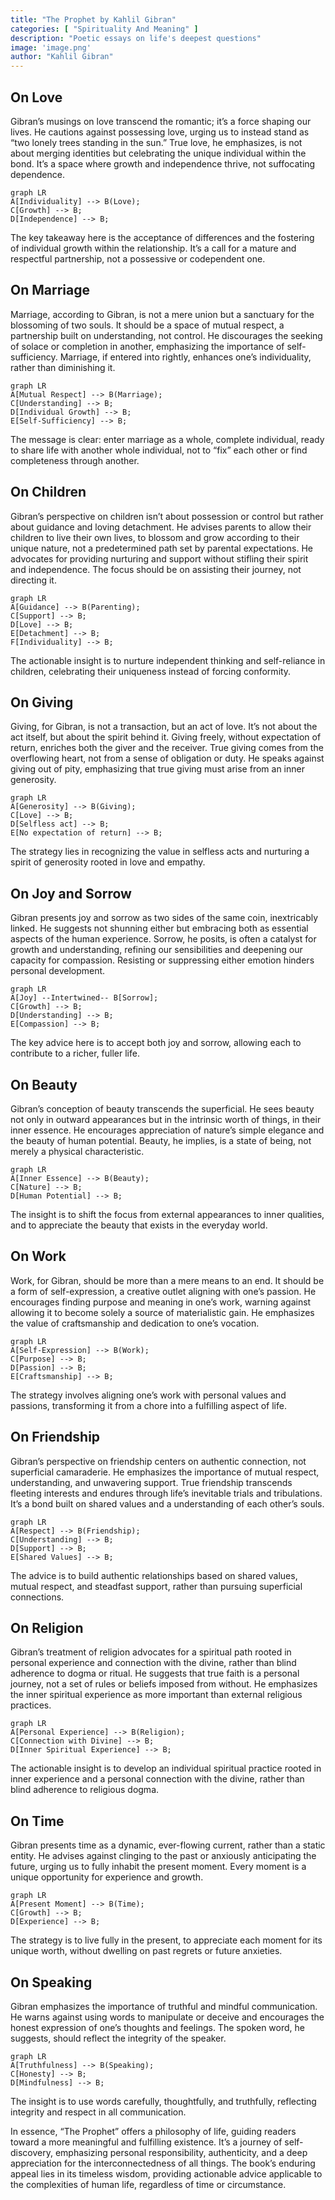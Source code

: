 ```yaml
---
title: "The Prophet by Kahlil Gibran"
categories: [ "Spirituality And Meaning" ]
description: "Poetic essays on life's deepest questions"
image: 'image.png'
author: "Kahlil Gibran"
---
```

## On Love

Gibran's musings on love transcend the romantic; it's a force shaping our lives. He cautions against possessing love, urging us to instead stand as "two lonely trees standing in the sun." True love, he emphasizes, is not about merging identities but celebrating the unique individual within the bond. It's a space where growth and independence thrive, not suffocating dependence.

```mermaid
graph LR
A[Individuality] --> B(Love);
C[Growth] --> B;
D[Independence] --> B;
```

The key takeaway here is the acceptance of differences and the fostering of individual growth within the relationship.  It's a call for a mature and respectful partnership, not a possessive or codependent one.

## On Marriage

Marriage, according to Gibran, is not a mere union but a sanctuary for the blossoming of two souls. It should be a space of mutual respect, a partnership built on understanding, not control.  He discourages the seeking of solace or completion in another, emphasizing the importance of self-sufficiency.  Marriage, if entered into rightly, enhances one’s individuality, rather than diminishing it.


```mermaid
graph LR
A[Mutual Respect] --> B(Marriage);
C[Understanding] --> B;
D[Individual Growth] --> B;
E[Self-Sufficiency] --> B;
```

The message is clear: enter marriage as a whole, complete individual, ready to share life with another whole individual, not to "fix" each other or find completeness through another.

## On Children

Gibran's perspective on children isn't about possession or control but rather about guidance and loving detachment. He advises parents to allow their children to live their own lives, to blossom and grow according to their unique nature, not a predetermined path set by parental expectations. He advocates for providing nurturing and support without stifling their spirit and independence.  The focus should be on assisting their journey, not directing it.

```mermaid
graph LR
A[Guidance] --> B(Parenting);
C[Support] --> B;
D[Love] --> B;
E[Detachment] --> B;
F[Individuality] --> B;
```

The actionable insight is to nurture independent thinking and self-reliance in children, celebrating their uniqueness instead of forcing conformity.

## On Giving

Giving, for Gibran, is not a transaction, but an act of love. It’s not about the act itself, but about the spirit behind it.  Giving freely, without expectation of return, enriches both the giver and the receiver.  True giving comes from the overflowing heart, not from a sense of obligation or duty.  He speaks against giving out of pity, emphasizing that true giving must arise from an inner generosity.

```mermaid
graph LR
A[Generosity] --> B(Giving);
C[Love] --> B;
D[Selfless act] --> B;
E[No expectation of return] --> B;
```

The strategy lies in recognizing the value in selfless acts and nurturing a spirit of generosity rooted in love and empathy.

## On Joy and Sorrow

Gibran presents joy and sorrow as two sides of the same coin, inextricably linked. He suggests not shunning either but embracing both as essential aspects of the human experience. Sorrow, he posits, is often a catalyst for growth and understanding, refining our sensibilities and deepening our capacity for compassion.  Resisting or suppressing either emotion hinders personal development.

```mermaid
graph LR
A[Joy] --Intertwined-- B[Sorrow];
C[Growth] --> B;
D[Understanding] --> B;
E[Compassion] --> B;
```

The key advice here is to accept both joy and sorrow, allowing each to contribute to a richer, fuller life.

## On Beauty

Gibran's conception of beauty transcends the superficial. He sees beauty not only in outward appearances but in the intrinsic worth of things, in their inner essence.  He encourages appreciation of nature's simple elegance and the beauty of human potential.  Beauty, he implies, is a state of being, not merely a physical characteristic.

```mermaid
graph LR
A[Inner Essence] --> B(Beauty);
C[Nature] --> B;
D[Human Potential] --> B;
```

The insight is to shift the focus from external appearances to inner qualities, and to appreciate the beauty that exists in the everyday world.

## On Work

Work, for Gibran, should be more than a mere means to an end. It should be a form of self-expression, a creative outlet aligning with one's passion.  He encourages finding purpose and meaning in one's work, warning against allowing it to become solely a source of materialistic gain. He emphasizes the value of craftsmanship and dedication to one's vocation.

```mermaid
graph LR
A[Self-Expression] --> B(Work);
C[Purpose] --> B;
D[Passion] --> B;
E[Craftsmanship] --> B;
```

The strategy involves aligning one's work with personal values and passions, transforming it from a chore into a fulfilling aspect of life.

## On Friendship

Gibran's perspective on friendship centers on authentic connection, not superficial camaraderie. He emphasizes the importance of mutual respect, understanding, and unwavering support. True friendship transcends fleeting interests and endures through life's inevitable trials and tribulations. It’s a bond built on shared values and a understanding of each other's souls.

```mermaid
graph LR
A[Respect] --> B(Friendship);
C[Understanding] --> B;
D[Support] --> B;
E[Shared Values] --> B;
```

The advice is to build authentic relationships based on shared values, mutual respect, and steadfast support, rather than pursuing superficial connections.

## On Religion

Gibran’s treatment of religion advocates for a spiritual path rooted in personal experience and connection with the divine, rather than blind adherence to dogma or ritual.  He suggests that true faith is a personal journey, not a set of rules or beliefs imposed from without. He emphasizes the inner spiritual experience as more important than external religious practices.


```mermaid
graph LR
A[Personal Experience] --> B(Religion);
C[Connection with Divine] --> B;
D[Inner Spiritual Experience] --> B;
```

The actionable insight is to develop an individual spiritual practice rooted in inner experience and a personal connection with the divine, rather than blind adherence to religious dogma.

## On Time

Gibran presents time as a dynamic, ever-flowing current, rather than a static entity. He advises against clinging to the past or anxiously anticipating the future, urging us to fully inhabit the present moment. Every moment is a unique opportunity for experience and growth.

```mermaid
graph LR
A[Present Moment] --> B(Time);
C[Growth] --> B;
D[Experience] --> B;
```

The strategy is to live fully in the present, to appreciate each moment for its unique worth, without dwelling on past regrets or future anxieties.

## On Speaking

Gibran emphasizes the importance of truthful and mindful communication.  He warns against using words to manipulate or deceive and encourages the honest expression of one's thoughts and feelings. The spoken word, he suggests, should reflect the integrity of the speaker.


```mermaid
graph LR
A[Truthfulness] --> B(Speaking);
C[Honesty] --> B;
D[Mindfulness] --> B;
```

The insight is to use words carefully, thoughtfully, and truthfully, reflecting integrity and respect in all communication.

In essence, "The Prophet" offers a philosophy of life, guiding readers toward a more meaningful and fulfilling existence.  It’s a journey of self-discovery, emphasizing personal responsibility, authenticity, and a deep appreciation for the interconnectedness of all things. The book’s enduring appeal lies in its timeless wisdom, providing actionable advice applicable to the complexities of human life, regardless of time or circumstance.

